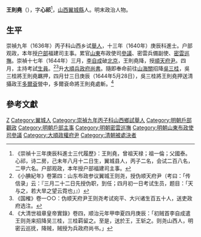'''王則堯'''（{{bd|？||1644年|5月28日|Wang王}}），字'''心祁'''<ref>《崇禎十三年庚辰科進士三代履歷》：王則堯，曾祖天禄；祖一倫；父國泰。心祁，诗二房，己未年八月十二日生，翼城县人，丙子二名，会试二百八名，二甲六名。户部观政，本年授户部福建司主事。</ref>，[[山西|山西]][[翼城縣|翼城縣]]人。明末政治人物。

== 生平 ==
崇禎九年（1636年）丙子科山西乡试[[舉人|舉人]]，十三年（1640年）庚辰科進士。户部观政，本年授[[户部|户部]]福建司主事。累官[[山東|山東]]布政使司[[參議|參議]]、密雲兵備副使、[[密雲巡撫|密雲巡撫]]。崇禎十七年（1644年）三月，[[李自成|李自成]]破[[北京|北京]]，王則堯降，授[[順天府尹|順天府尹]]。四月，主持考試[[生員|生員]]。<ref>《小腆紀年》卷第四：山东布政参议翼城王则尧，授伪顺天府尹（考曰：「传信录」云：『三月二十二日先授伪职，到任；四月初一日考试生员，题目：「天与之，若大旱之望云霓也」』）</ref><ref>《国榷》卷一○○：伪顺天府尹王则尧考试宛平、大兴诸生百五十人，送吏政府选注。</ref>升[[大順_(政權)|大順]][[兵政府尚書|兵政府尚書]]。隨即奉命前往[[山海關|山海關]]招降[[吳三桂|吳三桂]]，吳三桂將王則堯羈押，四月廿三日庚辰（1644年5月28日），吳三桂將王則堯押送清攝政王[[多爾袞|多爾袞]]營中，多爾袞命將王則堯處斬。<ref>《大清世祖章皇帝實錄》卷四，顺治元年甲申夏四月庚辰：「初贼首李自成遣王则尧来招降吴三桂，三桂羁留之。至是，送於王，王斩之。则尧山西人，明密云巡抚，降贼，贼授为兵政府尚书。」</ref>

==參考文獻==
{{reflist}}

{{崇禎十三年庚辰科殿試金榜}}

{{Authority control}}

{{DEFAULTSORT:Wang王}}
[[Category:王姓|Z]]
[[Category:翼城人|Category:翼城人]]
[[Category:崇禎九年丙子科山西鄉試舉人|Category:崇禎九年丙子科山西鄉試舉人]]
[[Category:明朝戶部觀政|Category:明朝戶部觀政]]
[[Category:明朝戶部主事|Category:明朝戶部主事]]
[[Category:明朝密雲巡撫|Category:明朝密雲巡撫]]
[[Category:明朝山東布政使司參議|Category:明朝山東布政使司參議]]
[[Category:大順政權府尹|Category:大順政權府尹]]
[[Category:清朝被處決者|Category:清朝被處決者]]